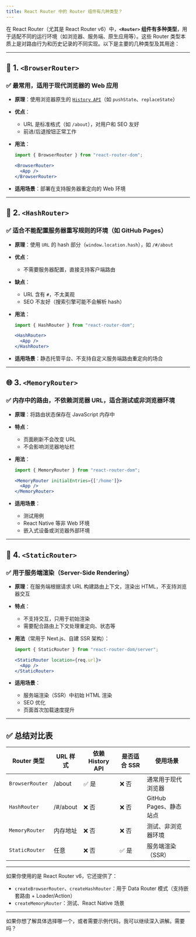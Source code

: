 ```yaml
---
title: React Router 中的 Router 组件有几种类型？
---
```


在 React Router（尤其是 React Router v6）中，**`<Router>` 组件有多种类型**，用于适配不同的运行环境（如浏览器、服务端、原生应用等）。这些 Router 类型本质上是对路由行为和历史记录的不同实现。以下是主要的几种类型及其用途：

---

## 🧭 1. `<BrowserRouter>`

### ✅ 最常用，适用于现代浏览器的 Web 应用

* **原理**：使用浏览器原生的 [`History API`](https://developer.mozilla.org/zh-CN/docs/Web/API/History)（如 `pushState`、`replaceState`）

* **优点**：

  * URL 是标准格式（如 `/about`），对用户和 SEO 友好
  * 前进/后退按钮正常工作

* **用法**：

  ```jsx
  import { BrowserRouter } from "react-router-dom";

  <BrowserRouter>
    <App />
  </BrowserRouter>
  ```

* **适用场景**：部署在支持服务器重定向的 Web 环境

---

## 🧱 2. `<HashRouter>`

### ✅ 适合不能配置服务器重写规则的环境（如 GitHub Pages）

* **原理**：使用 `URL` 的 hash 部分（`window.location.hash`），如 `/#/about`

* **优点**：

  * 不需要服务器配置，直接支持客户端路由

* **缺点**：

  * URL 含有 `#`，不太美观
  * SEO 不友好（搜索引擎可能不会解析 hash）

* **用法**：

  ```jsx
  import { HashRouter } from "react-router-dom";

  <HashRouter>
    <App />
  </HashRouter>
  ```

* **适用场景**：静态托管平台、不支持自定义服务端路由重定向的场合

---

## 🌐 3. `<MemoryRouter>`

### ✅ 内存中的路由，不依赖浏览器 URL，适合测试或非浏览器环境

* **原理**：将路由状态保存在 JavaScript 内存中

* **特点**：

  * 页面刷新不会改变 URL
  * 不会影响浏览器地址栏

* **用法**：

  ```jsx
  import { MemoryRouter } from "react-router-dom";

  <MemoryRouter initialEntries={['/home']}>
    <App />
  </MemoryRouter>
  ```

* **适用场景**：

  * 测试用例
  * React Native 等非 Web 环境
  * 嵌入式设备或浏览器外部环境

---

## 💾 4. `<StaticRouter>`

### ✅ 用于服务端渲染（Server-Side Rendering）

* **原理**：在服务端根据请求 URL 构建路由上下文，渲染出 HTML，不支持浏览器交互

* **特点**：

  * 不支持交互，只用于初始渲染
  * 需要配合路由上下文处理重定向、状态等

* **用法**（常用于 Next.js、自建 SSR 架构）：

  ```jsx
  import { StaticRouter } from "react-router-dom/server";

  <StaticRouter location={req.url}>
    <App />
  </StaticRouter>
  ```

* **适用场景**：

  * 服务端渲染（SSR）中初始 HTML 渲染
  * SEO 优化
  * 页面首次加载速度提升

---

## ✅ 总结对比表

| Router 类型       | URL 样式   | 依赖 History API | 是否适合 SSR | 使用场景              |
| --------------- | -------- | -------------- | -------- | ----------------- |
| `BrowserRouter` | /about   | ✅ 是            | ❌ 否      | 通常用于现代浏览器         |
| `HashRouter`    | /#/about | ❌ 否            | ❌ 否      | GitHub Pages、静态站点 |
| `MemoryRouter`  | 内存地址     | ❌ 否            | ❌ 否      | 测试、非浏览器环境         |
| `StaticRouter`  | 任意       | ❌ 否            | ✅ 是      | 服务端渲染（SSR）        |

---

如果你使用的是 React Router v6，它还提供了：

* `createBrowserRouter`、`createHashRouter`：用于 Data Router 模式（支持嵌套路由 + Loader/Action）
* `createMemoryRouter`：测试、React Native 场景

---

如果你想了解具体选择哪一个，或者需要示例代码，我可以继续深入讲解。需要吗？
